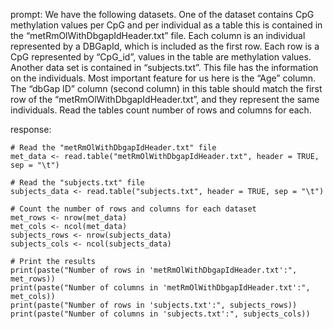 prompt:
We have the following datasets. One of the dataset contains CpG methylation values per CpG and per individual as a table this is contained in the “metRmOlWithDbgapIdHeader.txt” file. Each column is an individual represented by a DBGapId, which is included as the first row. Each row is a CpG represented by "CpG_id", values in the table are methylation values. Another data set is contained in “subjects.txt”. This file has the information on the individuals. Most important feature for us here is the "Age" column. The "dbGap ID" column (second column) in this table should match the first row of the "metRmOlWithDbgapIdHeader.txt", and they represent the same individuals. 
Read the tables count number of rows and columns for each.

response:
```
# Read the "metRmOlWithDbgapIdHeader.txt" file
met_data <- read.table("metRmOlWithDbgapIdHeader.txt", header = TRUE, sep = "\t")

# Read the "subjects.txt" file
subjects_data <- read.table("subjects.txt", header = TRUE, sep = "\t")

# Count the number of rows and columns for each dataset
met_rows <- nrow(met_data)
met_cols <- ncol(met_data)
subjects_rows <- nrow(subjects_data)
subjects_cols <- ncol(subjects_data)

# Print the results
print(paste("Number of rows in 'metRmOlWithDbgapIdHeader.txt':", met_rows))
print(paste("Number of columns in 'metRmOlWithDbgapIdHeader.txt':", met_cols))
print(paste("Number of rows in 'subjects.txt':", subjects_rows))
print(paste("Number of columns in 'subjects.txt':", subjects_cols))
```

